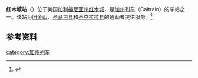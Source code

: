 '''红木城站'''（{{lang-en|Redwood City station}}）位于美国[[加利福尼亚州|加利福尼亚州]][[红木城_(加利福尼亚州)|红木城]]，是[[加州列车|加州列车]]（Caltrain）的车站之一。该站为[[旧金山|旧金山]]、[[圣马刁县|圣马刁县]]和[[圣克拉拉县|圣克拉拉县]]的通勤者提供服务。<ref>{{cite web|url=http://www.caltrain.com/stations/RedwoodCityStation.html |title=Redwood City Station |accessdate=June 10, 2014}}</ref>

==参考资料==
{{start rail box}}
{{s-inop|[[圣卡洛斯站|圣卡洛斯站]]}}
{{s-line|[[加州列车|加州列车]]}}
{{s-inop|[[艾瑟顿站|艾瑟顿站]]}}
{{end box}}

{{reflist}}

{{Caltrain}}

[[category:加州列车|category:加州列车]]
{{铁路车站小作品}}